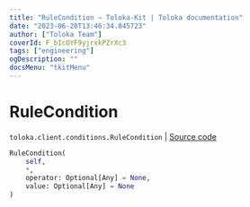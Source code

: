 ```yaml
---
title: "RuleCondition — Toloka-Kit | Toloka documentation"
date: "2023-06-20T13:46:34.845723"
author: ["Toloka Team"]
coverId: F_bIcOYF9yjrxkPZrXc3
tags: ["engineering"]
ogDescription: ""
docsMenu: "tkitMenu"
---
```


# RuleCondition

`toloka.client.conditions.RuleCondition` | [Source code](https://github.com/Toloka/toloka-kit/blob/v1.2.0/src/client/conditions.py#L69)

```python
RuleCondition(
    self,
    *,
    operator: Optional[Any] = None,
    value: Optional[Any] = None
)
```